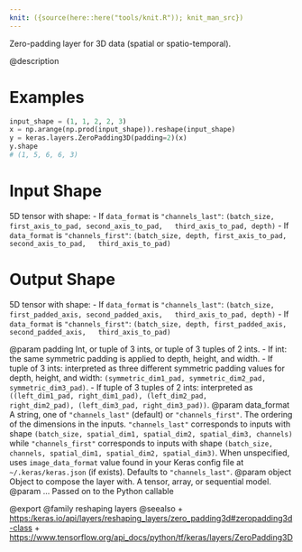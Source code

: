 ```yaml
---
knit: ({source(here::here("tools/knit.R")); knit_man_src})
---
```

Zero-padding layer for 3D data (spatial or spatio-temporal).

@description

# Examples
```python
input_shape = (1, 1, 2, 2, 3)
x = np.arange(np.prod(input_shape)).reshape(input_shape)
y = keras.layers.ZeroPadding3D(padding=2)(x)
y.shape
# (1, 5, 6, 6, 3)
```

# Input Shape
5D tensor with shape:
- If `data_format` is `"channels_last"`:
  `(batch_size, first_axis_to_pad, second_axis_to_pad,
  third_axis_to_pad, depth)`
- If `data_format` is `"channels_first"`:
  `(batch_size, depth, first_axis_to_pad, second_axis_to_pad,
  third_axis_to_pad)`

# Output Shape
5D tensor with shape:
- If `data_format` is `"channels_last"`:
  `(batch_size, first_padded_axis, second_padded_axis,
  third_axis_to_pad, depth)`
- If `data_format` is `"channels_first"`:
  `(batch_size, depth, first_padded_axis, second_padded_axis,
  third_axis_to_pad)`

@param padding Int, or tuple of 3 ints, or tuple of 3 tuples of 2 ints.
    - If int: the same symmetric padding is applied to depth, height,
      and width.
    - If tuple of 3 ints: interpreted as three different symmetric
      padding values for depth, height, and width:
      `(symmetric_dim1_pad, symmetric_dim2_pad, symmetric_dim3_pad)`.
    - If tuple of 3 tuples of 2 ints: interpreted as
      `((left_dim1_pad, right_dim1_pad), (left_dim2_pad,
      right_dim2_pad), (left_dim3_pad, right_dim3_pad))`.
@param data_format A string, one of `"channels_last"` (default) or
    `"channels_first"`. The ordering of the dimensions in the inputs.
    `"channels_last"` corresponds to inputs with shape
    `(batch_size, spatial_dim1, spatial_dim2, spatial_dim3, channels)`
    while `"channels_first"` corresponds to inputs with shape
    `(batch_size, channels, spatial_dim1, spatial_dim2, spatial_dim3)`.
    When unspecified, uses `image_data_format` value found in your Keras
    config file at `~/.keras/keras.json` (if exists). Defaults to
    `"channels_last"`.
@param object Object to compose the layer with. A tensor, array, or sequential model.
@param ... Passed on to the Python callable

@export
@family reshaping layers
@seealso
+ <https:/keras.io/api/layers/reshaping_layers/zero_padding3d#zeropadding3d-class>
+ <https://www.tensorflow.org/api_docs/python/tf/keras/layers/ZeroPadding3D>
